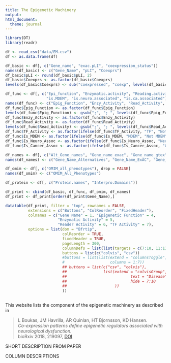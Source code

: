 ```yaml
---
title: The Epigenetic Machinery
output:
html_document:
  theme: journal
---
```


<style type="text/css">
.main-container {
  margin-left: 10px;
  margin-right: auto;
}
</style>

```r
library(DT)
library(readr)
```

```r
df <- read_csv("data/EM.csv")
df <- as.data.frame(df)

df_basic <- df[, c("Gene_name", "exac.pLI", "coexpression_status")]
names(df_basic) <- c("Gene_Name", "pLI", "Coexprs")
df_basic$pLI <- round(df_basic$pLI, 2)
df_basic$Coexprs <- as.factor(df_basic$Coexprs)
levels(df_basic$Coexprs) <- sub("coexpressed", "coexp", levels(df_basic$Coexprs))

df_func <- df[, c("Epi_function", "Enzymatic.activity", "Reading.activity", "TF_activity",
                  "is.MDEM", "is.neuro.associated", "is.ca.associated")]
names(df_func) <- c("Epig_Function", "Enzy_Activity", "Read_Activity", "TF_Activity", "Is_MDEM", "Is_Neuro_Assoc", "Is_Cancer_Assoc")
df_func$Epig_Function <- as.factor(df_func$Epig_Function)
levels(df_func$Epig_Function) <- gsub(";", "; ", levels(df_func$Epig_Function))
df_func$Enzy_Activity <- as.factor(df_func$Enzy_Activity)
df_func$Read_Activity <- as.factor(df_func$Read_Activity)
levels(df_func$Read_Activity) <- gsub(";", "; ", levels(df_func$Read_Activity))
df_func$TF_Activity <- as.factor(ifelse(df_func$TF_Activity, "TF", "Not TF"))
df_func$Is_MDEM <- as.factor(ifelse(df_func$Is_MDEM, "MDEM", "Not MDEM"))
df_func$Is_Neuro_Assoc <- as.factor(ifelse(df_func$Is_Neuro_Assoc, "Neuro", "Not Neuro"))
df_func$Is_Cancer_Assoc <- as.factor(ifelse(df_func$Is_Cancer_Assoc, "Cancer", "Not Cancer"))

df_names <- df[, c("Alt_Gene_names", "Gene_name_exac", "Gene_name_gtex", "Chr", "Strand", "Start_Pos", "End_Pos")]
names(df_names) <- c("Gene_Name_Alternatives", "Gene_Name_ExAC", "Gene_Name_GTEx", "Chr", "Strand", "Start", "End")

df_omim <- df[, c("OMIM_all_phenotypes"), drop = FALSE]
names(df_omim) <- c("OMIM_All_Phenotypes")

df_protein <- df[, c("Protein.names", "Interpro.Domains")]

df_print <- cbind(df_basic, df_func, df_omim, df_names)
df_print <- df_print[order(df_print$Gene_Name),]
```

```r
datatable(df_print, filter = "top", rownames = FALSE,
          extensions = c("Buttons", "ColReorder", "FixedHeader"),
          colnames = c("Gene Name" = 1, "Epigenetic Function" = 4,
                       "Enzymatic Activity" = 5, 
                       "Reader Activity" = 6, "TF Activity" = 7),
          options = list(dom = "Bfrtip",
                         colReorder = TRUE,
                         fixedHeader = TRUE,
                         pageLength = 300,
                         columnDefs = list(list(targets = c(7:10, 11:13, 15:17), visible = FALSE)),
                         buttons = list(c("colvis", "csv"))
                         #buttons = list(list(extend = "columnsToggle",
                         #                    columns = 1:7))
                         ## buttons = list(c("csv", "colvis"),
                         ##                list(extend = "colvisGroup",
                         ##                            text = "Disease",
                         ##                            hide = 7:10
                         ##                     ))
                         ))
                         
```

This website lists the component of the epigenetic machinery as described in

> L Boukas, JM Havrilla, AR Quinlan, HT Bjornsson, KD Hansen.  
> _Co-expression patterns define epigenetic regulators associated with neurological dysfunction._  
> bioRxiv 2018, 219097, [DOI](https://doi.org/10.1101/219097)

SHORT DESCRIPTION FROM PAPER

COLUMN DESCRIPTIONS
